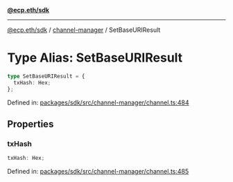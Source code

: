 [**@ecp.eth/sdk**](../../index.mdx)

***

[@ecp.eth/sdk](/sdk-reference/index.mdx) / [channel-manager](/sdk-reference/channel-manager/index.mdx) / SetBaseURIResult

# Type Alias: SetBaseURIResult

```ts
type SetBaseURIResult = {
  txHash: Hex;
};
```

Defined in: [packages/sdk/src/channel-manager/channel.ts:484](https://github.com/ecp-eth/comments-monorepo/blob/main/packages/sdk/src/channel-manager/channel.ts#L484)

## Properties

### txHash

```ts
txHash: Hex;
```

Defined in: [packages/sdk/src/channel-manager/channel.ts:485](https://github.com/ecp-eth/comments-monorepo/blob/main/packages/sdk/src/channel-manager/channel.ts#L485)
